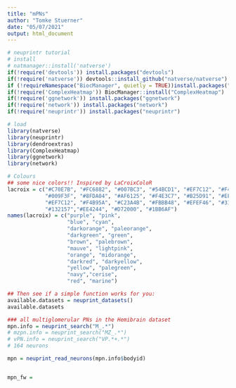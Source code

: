 ```yaml
---
title: "mPNs"
author: "Tomke Stuerner"
date: "05/07/2021"
output: html_document
---
```

```r
# neuprintr tutorial
# install
# natmanager::install('natverse')
if(!require('devtools')) install.packages("devtools")
if(!require('natverse')) devtools::install_github("natverse/natverse")
if (!requireNamespace("BiocManager", quietly = TRUE))install.packages("BiocManager")
if(!require('ComplexHeatmap')) BiocManager::install("ComplexHeatmap")
if(!require('ggnetwork')) install.packages("ggnetwork")
if(!require('network')) install.packages("network")
if(!require('neuprintr')) install.packages("neuprintr")
```

```r
# load
library(natverse)
library(neuprintr)
library(dendroextras)
library(ComplexHeatmap)
library(ggnetwork)
library(network)
```

```r
# Colours
## some nice colors!! Inspired by LaCroixColoR
lacroix = c("#C70E7B", "#FC6882", "#007BC3", "#54BCD1", "#EF7C12", "#F4B95A", 
            "#009F3F", "#8FDA04", "#AF6125", "#F4E3C7", "#B25D91", "#EFC7E6", 
            "#EF7C12", "#F4B95A", "#C23A4B", "#FBBB48", "#EFEF46", "#31D64D", 
            "#132157","#EE4244", "#D72000", "#1BB6AF")
names(lacroix) = c("purple", "pink",
                   "blue", "cyan",
                   "darkorange", "paleorange",
                   "darkgreen", "green",
                   "brown", "palebrown",
                   "mauve", "lightpink",
                   "orange", "midorange",
                   "darkred", "darkyellow",
                   "yellow", "palegreen", 
                   "navy","cerise",
                   "red", "marine")
```

```r
## Then see if a simple function works for you:
available.datasets = neuprint_datasets()
available.datasets
```
```r
### all multiglomerular PNs in the Hemibrain dataset
mpn.info = neuprint_search("M_.*")
# mzpn.info = neuprint_search("MZ_.*")
# vPN.info = neuprint_search("VP.*+.*")
# 164 neurons
```
```r
mpn = neuprint_read_neurons(mpn.info$bodyid)
```
```r

```

```r
mpn_fw = 
```